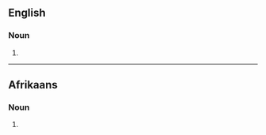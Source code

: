 ==English==

===Noun===
{{head|en|noun form}}

# {{plural of|en|karateka}}

----

==Afrikaans==

===Noun===
{{head|af|noun form}}

# {{plural of|af|karateka}}